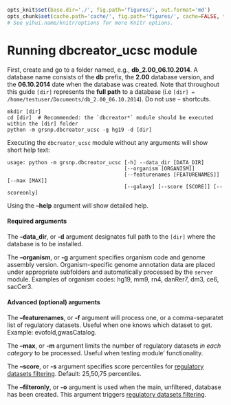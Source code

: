 ```r

opts_knit$set(base.dir='./', fig.path='figures/', out.format='md')
opts_chunk$set(cache.path='cache/', fig.path='figures/', cache=FALSE, tidy=TRUE, fig.keep='high', echo=TRUE, dpi=300, out.width=700, prompt=FALSE, comment='##', results='markup', eval=FALSE)
# See yihui.name/knitr/options for more Knitr options.
```

Running dbcreator_ucsc module
========================================================

First, create and go to a folder named, e.g., **db_2.00_06.10.2014**. A database name consists of the **db** prefix, the **2.00** database version, and the **06.10.2014** date when the database was created. Note that throughout this guide `[dir]` represents the **full path** to a database (i.e `[dir] = /home/testuser/Documents/db_2.00_06.10.2014`). Do not use `~` shortcuts.

```
mkdir [dir]
cd [dir]  # Recommended: the `dbcreator*` module should be executed within the [dir] folder
python -m grsnp.dbcreator_ucsc -g hg19 -d [dir]
```

Executing the `dbcreator_ucsc` module without any arguments will show short help text:
```
usage: python -m grsnp.dbcreator_ucsc [-h] --data_dir [DATA_DIR]
                                      [--organism [ORGANISM]]
                                      [--featurenames [FEATURENAMES]] [--max [MAX]]
                                      [--galaxy] [--score [SCORE]] [--scoreonly]
```
Using the **--help** argument will show detailed help.

#### Required arguments

The **--data_dir**, or **-d** argument designates full path to the `[dir]` where the database is to be installed.

The **--organism**, or **-g** argument specifies organism code and genome assembly version. Organism-specific genome annotation data are placed under appropriate subfolders and automatically processed by the `server` module. Examples of organism codes: hg19, mm9, rn4, danRer7, dm3, ce6, sacCer3.

#### Advanced (optional) arguments

The **--featurenames**, or **-f** argument will process one, or a comma-separatet list of regulatory datasets. Useful when one knows which dataset to get. Example: evofold,gwasCatalog.

The **--max**, or **-m** argument limits the number of regulatory datasets *in each category* to be processed. Useful when testing module' functionality.

The **--score**, or **-s** argument specifies score percentiles for [regulatory datasets filtering](dbcreatorFiltering.md). Default: 25,50,75 percentiles.

The **--filteronly**, or **-o** argument is used when the main, unfiltered, database has been created. This argument triggers [regulatory datasets filtering](dbcreatorFiltering.md).

